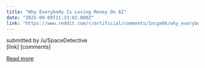 ```yaml
---
title: "Why Everybody Is Losing Money On AI"
date: "2025-09-09T11:33:02.000Z"
link: "https://www.reddit.com/r/artificial/comments/1ncge0k/why_everybody_is_losing_money_on_ai/"
---
```


submitted by    /u/SpaceDetective  
 [link]   [comments]

[Read more](https://www.reddit.com/r/artificial/comments/1ncge0k/why_everybody_is_losing_money_on_ai/)
